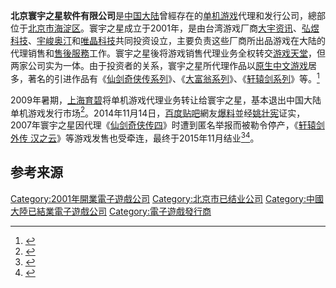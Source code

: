 '''北京寰宇之星软件有限公司'''是[[中国大陆|中国大陆]]曾經存在的[[单机游戏|单机游戏]]代理和发行公司，總部位于[[北京市|北京市]][[海淀区|海淀区]]。寰宇之星成立于2001年，是由台湾游戏厂商[[大宇资讯|大宇资讯]]、[[弘煜科技|弘煜科技]]、[[宇峻奥汀|宇峻奥汀]]和[[唯晶科技|唯晶科技]]共同投资设立，主要负责这些厂商所出品游戏在大陆的代理销售和[[售後服務|售後服務]]工作。寰宇之星後将游戏销售代理业务全权转交[[游戏天堂|游戏天堂]]，但两家公司实为一体。由于投资者的关系，寰宇之星所代理作品以[[原生中文游戏|原生中文游戏]]居多，著名的引进作品有《[[仙剑奇侠传系列|仙剑奇侠传系列]]》、《[[大富翁系列|大富翁系列]]》、《[[轩辕剑系列|轩辕剑系列]]》等。<ref>{{Cite web |url=http://www.unistar.cn/company/about.html |title=寰宇之星公司简介 |access-date=2009-03-30 |archive-url=https://web.archive.org/web/20070427170033/http://www.unistar.cn/company/about.html |archive-date=2007-04-27 |dead-url=yes }}</ref>

2009年暑期，[[上海育碧|上海育碧]]将单机游戏代理业务转让给寰宇之星，基本退出中国大陆单机游戏发行市场<ref>{{Cite web|url = http://games.qq.com/z/zt/18years/1996.htm|title = 中国游戏成人礼|accessdate = 2015-10-24|author = |date = |publisher = 腾讯游戏|language = zh-cn|archive-date = 2020-06-28|archive-url = https://web.archive.org/web/20200628141721/https://games.qq.com/z/zt/18years/1996.htm|dead-url = no}}</ref>{{Verify credibility}}。2014年11月14日，[[百度贴吧|百度贴吧]]網友[[爆料|爆料]]並经[[姚壮宪|姚壮宪]]证实，2007年寰宇之星因代理《[[仙剑奇侠传四|仙剑奇侠传四]]》时遭到匿名举报而被勒令停产，《[[轩辕剑外传_汉之云|轩辕剑外传 汉之云]]》等游戏发售也受牵连，最终于2015年11月结业<ref>{{cite news|title=寰宇倒闭内幕：因仙剑4遭举报 致使销量惨淡|url=http://chanye.07073.com/guonei/976695.html|accessdate=2014-11-17|newspaper=07073游戏网|date=2014-11-14|archive-date=2020-06-28|archive-url=https://web.archive.org/web/20200628141723/http://chanye.07073.com/guonei/976695.html|dead-url=no}}</ref><ref>{{Cite web |url=https://www.qcc.com/firm/5d5547f2c52bccb3060c78aa00f4bc2d.html |title=北京寰宇之星软件有限公司 - 企查查 |accessdate=2021-10-25 }}</ref>。

== 参考来源 ==

{{reflist}}

{{中国大陆电子游戏公司}}

{{DEFAULTSORT:Huan Yu Zhi Xing}}
[[Category:2001年開業電子遊戲公司|Category:2001年開業電子遊戲公司]]
[[Category:北京市已结业公司|Category:北京市已结业公司]]
[[Category:中國大陸已結業電子遊戲公司|Category:中國大陸已結業電子遊戲公司]]
[[Category:電子遊戲發行商|Category:電子遊戲發行商]]

{{China-videogame-company-stub}}